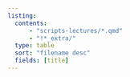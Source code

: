 ```yaml
---
listing:
  contents:
      - "scripts-lectures/*.qmd"
      - "!*_extra/"
  type: table
  sort: "filename desc"
  fields: [title]
---
```

